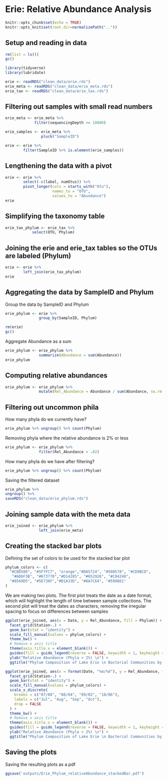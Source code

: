 # Erie: Relative Abundance Analysis

```r
knitr::opts_chunk$set(echo = TRUE)
knitr::opts_knit$set(root.dir=normalizePath(".."))
```

## Setup and reading in data
```r
rm(list = ls())
gc()

library(tidyverse)
library(lubridate)

erie <- readRDS("clean_data/erie.rds")
erie_meta <- readRDS("clean_data/erie_meta.rds")
erie_tax <- readRDS("clean_data/erie_tax.rds")
```

## Filtering out samples with small read numbers
```r
erie_meta <- erie_meta %>%
             filter(sequencingDepth >= 10000)

erie_samples <- erie_meta %>%
                pluck("SampleID")

erie <- erie %>%
        filter(SampleID %>% is.element(erie_samples))
```

## Lengthening the data with a pivot
```r
erie <- erie %>%
        select(-c(label, numOtus)) %>%
        pivot_longer(cols = starts_with("Otu"),
                     names_to = "OTU",
                     values_to = "Abundance")
erie
```

## Simplifying the taxonomy table
```r
erie_tax_phylum <- erie_tax %>%
            select(OTU, Phylum)
```

## Joining the erie and erie_tax tables so the OTUs are labeled (Phylum)
```r
erie <- erie %>%
        left_join(erie_tax_phylum)
erie
```

## Aggregating the data by SampleID and Phylum

Group the data by SampleID and Phylum
```r
erie_phylum <- erie %>%
               group_by(SampleID, Phylum)

rm(erie)
gc()
```

Aggregate Abundance as a sum
```r
erie_phylum <- erie_phylum %>%
               summarize(Abundance = sum(Abundance))
erie_phylum
```

## Computing relative abundances
```r
erie_phylum <- erie_phylum %>%
               mutate(Rel_Abundance = Abundance / sum(Abundance, na.rm = TRUE))
```

## Filtering out uncommon phila
How many phyla do we currently have?
```r
erie_phylum %>% ungroup() %>% count(Phylum)
```

Removing phyla where the relative abundance is 2% or less
```r
erie_phylum <- erie_phylum %>%
               filter(Rel_Abundance > .02)
```

How many phyla do we have after filtering?
```r
erie_phylum %>% ungroup() %>% count(Phylum)
```

Saving the filtered dataset
```r
erie_phylum %>%
ungroup() %>%
saveRDS("clean_data/erie_phylum.rds")
```

## Joining sample data with the meta data
```r
erie_joined <- erie_phylum %>%
               left_join(erie_meta)
```

## Creating the stacked bar plots

Defining the set of colors to be used for the stacked bar plot
```r
phylum_colors <- c(
  "#CBD588", "#5F7FC7", "orange","#DA5724", "#508578", "#CD9BCD",
   "#AD6F3B", "#673770","#D14285", "#652926", "#C84248", 
  "#8569D5", "#5E738F","#D1A33D", "#8A7C64", "#599861"
)
```

We are making two plots. The first plot treats the date as a date format, which will highlight the length of time between sample collections. The second plot will treat the dates as characters, removing the irregular spacing to focus on differences between samples
```r
ggplot(erie_joined, aes(x = Date, y = Rel_Abundance, fill = Phylum)) + 
  facet_grid(Station~.) +
  geom_bar(stat = "identity") +
  scale_fill_manual(values = phylum_colors) +
  theme_bw() +
  # Remove x axis title
  theme(axis.title.x = element_blank()) + 
  guides(fill = guide_legend(reverse = FALSE, keywidth = 1, keyheight = 1)) +
  ylab("Relative Abundance (Phyla > 2%) \n") +
  ggtitle("Phylum Composition of Lake Erie \n Bacterial Communities by Sampling Site") 
```

```r
ggplot(erie_joined, aes(x = format(Date, "%m/%d"), y = Rel_Abundance, fill = Phylum)) + 
  facet_grid(Station~.) +
  geom_bar(stat = "identity") +
  scale_fill_manual(values = phylum_colors) +
  scale_x_discrete(
    breaks = c("07/08", "08/04", "09/02", "10/06"),
    labels = c("Jul", "Aug", "Sep", "Oct"),
    drop = FALSE
  ) +
  theme_bw() +
  # Remove x axis title
  theme(axis.title.x = element_blank()) + 
  guides(fill = guide_legend(reverse = FALSE, keywidth = 1, keyheight = 1)) +
  ylab("Relative Abundance (Phyla > 2%) \n") +
  ggtitle("Phylum Composition of Lake Erie \n Bacterial Communities by Sampling Site") 
```

## Saving the plots
Saving the resulting plots as a pdf
```r
ggsave('outputs/Erie_Phylum_relativeAbundance_stackedBar.pdf')
```